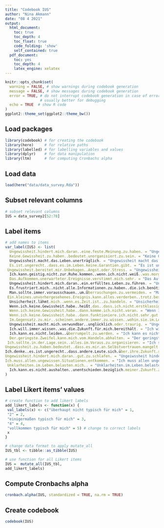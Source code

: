 ```yaml
---
title: "Codebook IUS"
author: "Nina Akmann"
date: "08 4 2021"
output:
  html_document:
    toc: true
    toc_depth: 4
    toc_float: true
    code_folding: 'show'
    self_contained: true
  pdf_document:
    toc: yes
    toc_depth: 4
    latex_engine: xelatex
---
```


```r
knitr::opts_chunk$set(
  warning = FALSE, # show warnings during codebook generation
  message = FALSE, # show messages during codebook generation
  error = TRUE, # do not interrupt codebook generation in case of errors,
                # usually better for debugging
  echo = TRUE  # show R code
)
ggplot2::theme_set(ggplot2::theme_bw())

```

## Load packages
```r
library(codebook) # for creating the codebook
library(here)     # for relative paths 
library(labelled) # for labelling variables and values 
library(dplyr)    # for data manipulation
library(ltm)      # for computing Cronbachs alpha 
```

## Load data
```r
load(here("data/data_survey.Rda")) 
```

## Subset relevant columns
```r
# subset relevant columns
IUS = data_survey2[52:78] 
```

## Label items
```r
# add names to items 
var_label(IUS) <- list(
  Ungewissheit.hindert.mich.daran..eine.feste.Meinung.zu.haben. = "Ungewissheit hindert mich daran, eine feste Meinung zu haben.", 
  Keine.Gewissheit.zu.haben..bedeutet.unorganisiert.zu.sein. = "Keine Gewissheit zu haben, bedeutet unorganisiert zu sein.", 
  Ungewissheit.macht.das.Leben.unerträglich. = "Ungewissheit macht das Leben unerträglich.", 
  Es.ist.ungerecht..dass.es.im.Leben.keine.Garantien.gibt. = "Es ist ungerecht, dass es im Leben keine Garantien gibt.", 
 Ungewissheit.bereitet.mir.Unbehagen..Angst.oder.Stress. = "Ungewissheit bereitet mir Unbehagen, Angst oder Stress.", 
  Ich.kann.geistig.nicht.zur.Ruhe.kommen..wenn.ich.nicht.weiß..was.morgen.passieren.wird. = "Ich kann geistig nicht zur Ruhe kommen, wenn ich nicht weiß, was morgen passieren wird.", 
  Das.Aufkommen.unerwarteter.Ereignisse.verstimmt.mich.sehr. = "Das Aufkommen unerwarteter Ereignisse verstimmt mich sehr.", 
  Ungewissheit.hindert.mich.daran..ein.erfülltes.Leben.zu.führen. = "Ungewissheit.hindert.mich.daran, ein erfülltes Leben zu führen.", 
  Es.frustriert.mich..nicht.alle.Informationen.zu.haben..die.ich.benötige. = "Es frustriert mich, nicht alle Informationen zu haben, die ich benötige.", 
  Man.sollte.immer.vorausschauen..um.Überraschungen.zu.vermeiden. = "Man sollte immer vorausschauen, um Überraschungen zu vermeiden.",
 Ein.kleines.unvorhergesehenes.Ereignis.kann.alles.verderben..trotz.bester.Planung. = "Ein kleines unvorhergesehenes Ereignis kann alles verderben, trotz bester Planung.", 
  Unsicherheit.lähmt.mich..wenn.es.Zeit.ist..zu.handeln. = "Unsicherheit lähmt mich, wenn es Zeit ist,zu handeln.", 
  Wenn.ich.keine.Gewissheit.habe..heißt.das..dass.ich.nicht.erstklassig.bin. = "Wenn ich keine Gewissheit habe, heißt das, dass ich nicht erstklassig bin.", 
  Wenn.ich.keine.Gewissheit.habe..dann.komme.ich.nicht.voran. = "Wenn ich keine Gewissheit habe, dann komme ich nicht voran.", 
  Wenn.ich.keine.Gewissheit.habe..dann.funktioniere.ich.nicht.sehr.gut. = "Wenn ich keine Gewissheit habe, dann funktioniere ich nicht sehr gut.",
  Im.Gegensatz.zu.mir..scheinen.andere.immer.zu.wissen..wohin.sie.im.Leben.gehen. = "Ich Gegensatz zu mir, scheinen andere immer zu wissen, wohin sie im Leben gehen.", 
  Ungewissheit.macht.mich.verwundbar..unglücklich.oder.traurig. = "Ungewissheit macht mich verwunbar, unglücklich oder traurig.", 
  Ich.will.immer.wissen..was.die.Zukunft.für.mich.bereithält. = "Ich will immer wissen, was die Zukunft für mich bereithält.", 
  Ich.kann.es.nicht.leiden..überrumpelt.zu.werden. = "Ich kann es nicht leiden, überrumpelt zu werden.", 
  Der.geringste.Zweifel.kann.mich.vom.Handeln.abhalten. = "Der geringste Zweifel kann mich vom Handeln abhalten.",
 Ich.sollte.in.der.Lage.sein..alles.im.Voraus.zu.organisieren. = "Ich sollte in der Lage sein, alles im Voraus zu organisieren.", 
Ungewissheit.zu.haben.bedeutet..dass.es.mir.an.Selbstvertrauen.mangelt. = "Ungewissheit zu haben bedeutet, dass es mir an Selbstvertrauen mangelt.", 
Ich.denke..es.ist.ungerecht..dass.andere.Leute.sich.über.ihre.Zukunft.sicher.zu.sein.scheinen. = "Ich denke, es ist ungerecht, dass andere Leute sich über ihr Zukunft sicher zu sein scheinen.", 
Ungewissheit.hindert.mich.daran..gut.zu.schlafen. = "Ungeiwssheit hindert mich daran, gut zu schlafen.", 
Ich.muss.allen.ungewissen.Situationen.entkommen. = "Ich muss allen ungewissen Situationen entkommen.",
 Unklarheiten.im.Leben.belasten.mich.. = "Unklarheiten.im.Leben.belasten.mich.", 
  Ich.kann.es.nicht.aushalten..unentschieden.bezüglich.meiner.Zukunft.zu.sein. = "Ich kann es nicht aushalten, unentschieden bezüglich meiner Zukunft zu sein."
)
```

## Label Likert items' values 
```r
# create function to add likert labels 
add_likert_labels <- function(x) {
 val_labels(x) <- c("überhaupt nicht typisch für mich" = 1,
 "2" = 2,
 "einigermaßen typisch für mich" = 3,
 "4" = 4, 
 "vollkommen typisch für mich" = 5) # change to correct labels 
 x
}

# change data format to apply mutate_all
IUS_tbl <- tibble::as_tibble(IUS)

# use function for all Likert items
IUS =  mutate_all(IUS_tbl, 
add_likert_labels)
```

## Compute Cronbachs alpha 
```r
cronbach.alpha(IUS, standardized = TRUE, na.rm = TRUE)
```

## Create codebook
```r
codebook(IUS)
```




